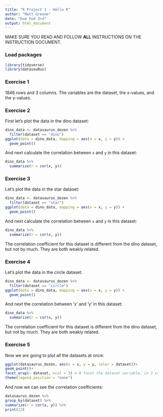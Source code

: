 ```yaml
---
title: "R Project 1 - Hello R"
author: "Matt Greene"
date: "Due Fed 3rd"
output: html_document
---
```


MAKE SURE YOU READ AND FOLLOW **ALL** INSTRUCTIONS ON THE INSTRUCTION DOCUMENT. 

### Load packages

```r
library(tidyverse) 
library(datasauRus)
```


### Exercise 1

1846 rows and 3 columns. The variables are the dataset, the x-values, and the y-values.

### Exercise 2

First let's plot the data in the dino dataset:

```r
dino_data <- datasaurus_dozen %>%
  filter(dataset == "dino")
ggplot(data = dino_data, mapping = aes(x = x, y = y)) +
  geom_point()
```

And next calculate the correlation between `x` and `y` in this dataset:

```r
dino_data %>%
  summarize(r = cor(x, y))
```

### Exercise 3

Let's plot the data in the star dataset:


```r
dino_data <- datasaurus_dozen %>%
  filter(dataset == "star")
ggplot(data = dino_data, mapping = aes(x = x, y = y)) +
  geom_point()

```

And next calculate the correlation between `x` and `y` in this dataset:
 
```r
dino_data %>%
  summarize(r = cor(x, y))
```

The correlation coefficient for this dataset is different from the dino dataset, but not by much. They are both weakly related.

### Exercise 4

Let's plot the data in the circle dataset:

```r
dino_data <- datasaurus_dozen %>%
  filter(dataset == "circle")
ggplot(data = dino_data, mapping = aes(x = x, y = y)) +
  geom_point()

```

And next the correlation between 'x' and 'y' in this dataset:

```r
dino_data %>%
  summarize(r = cor(x, y))

```

The correlation coefficient for this dataset is different from the dino dataset, but not by much. They are both weakly related.

### Exercise 5

Now we are going to plot all the datasets at once:

```r
ggplot(datasaurus_dozen, aes(x = x, y = y, color = dataset))+
geom_point()+
facet_wrap(~ dataset, ncol = 3) + # facet the dataset variable, in 3 cols
theme(legend.position = "none")
```

And now we can see the correlation coefficients:

```r
datasaurus_dozen %>%
group_by(dataset) %>%
summarize(r = cor(x, y)) %>%
print(13)
```

